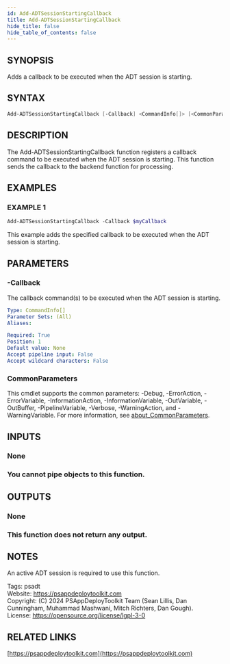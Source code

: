 ```yaml
---
id: Add-ADTSessionStartingCallback
title: Add-ADTSessionStartingCallback
hide_title: false
hide_table_of_contents: false
---
```


## SYNOPSIS

Adds a callback to be executed when the ADT session is starting.

## SYNTAX

```powershell
Add-ADTSessionStartingCallback [-Callback] <CommandInfo[]> [<CommonParameters>]
```

## DESCRIPTION

The Add-ADTSessionStartingCallback function registers a callback command to be executed when the ADT session is starting.
This function sends the callback to the backend function for processing.

## EXAMPLES

### EXAMPLE 1

```powershell
Add-ADTSessionStartingCallback -Callback $myCallback
```

This example adds the specified callback to be executed when the ADT session is starting.

## PARAMETERS

### -Callback

The callback command(s) to be executed when the ADT session is starting.

```yaml
Type: CommandInfo[]
Parameter Sets: (All)
Aliases:

Required: True
Position: 1
Default value: None
Accept pipeline input: False
Accept wildcard characters: False
```

### CommonParameters

This cmdlet supports the common parameters: -Debug, -ErrorAction, -ErrorVariable, -InformationAction, -InformationVariable, -OutVariable, -OutBuffer, -PipelineVariable, -Verbose, -WarningAction, and -WarningVariable. For more information, see [about_CommonParameters](http://go.microsoft.com/fwlink/?LinkID=113216).

## INPUTS

### None

### You cannot pipe objects to this function.
## OUTPUTS

### None

### This function does not return any output.
## NOTES
An active ADT session is required to use this function.

Tags: psadt<br />
Website: https://psappdeploytoolkit.com<br />
Copyright: (C) 2024 PSAppDeployToolkit Team (Sean Lillis, Dan Cunningham, Muhammad Mashwani, Mitch Richters, Dan Gough).<br />
License: https://opensource.org/license/lgpl-3-0

## RELATED LINKS

[https://psappdeploytoolkit.com](https://psappdeploytoolkit.com)
